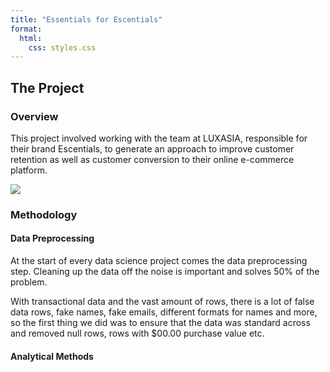 ```yaml
---
title: "Essentials for Escentials"
format:
  html:
    css: styles.css 
---
```


## The Project

### Overview

This project involved working with the team at LUXASIA, responsible for their brand Escentials, to generate an approach to improve customer retention as well as customer conversion to their online e-commerce platform.

![](images/clipboard-4213337139.png)

### Methodology

#### Data Preprocessing

At the start of every data science project comes the data preprocessing step. Cleaning up the data off the noise is important and solves 50% of the problem.

With transactional data and the vast amount of rows, there is a lot of false data rows, fake names, fake emails, different formats for names and more, so the first thing we did was to ensure that the data was standard across and removed null rows, rows with \$00.00 purchase value etc.

#### Analytical Methods
